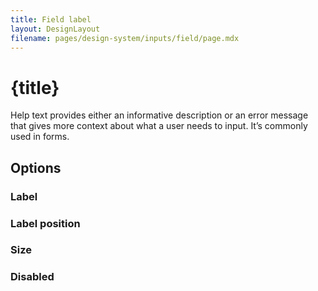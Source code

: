 ```yaml
---
title: Field label
layout: DesignLayout
filename: pages/design-system/inputs/field/page.mdx
---
```



# {title}

Help text provides either an informative description or an error message that gives more context about what a user needs to input. It’s commonly used in forms.


<MainView />


<div style={{ display: "flex", justifyContent: "flex-start", gap: 30, padding: "30px 0"}}>
    <UIComponentLink link="/pages/ui-component/field/" />
</div>

## Options 

### Label

<OptionsView />

### Label position

<LabelPositionView />

### Size

<SizeView />



### Disabled

<DisabledView />


